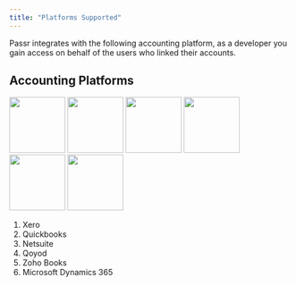 ```yaml
---
title: "Platforms Supported"
---
```


Passr integrates with the following accounting platform, as a developer you gain access on behalf of the users who linked their accounts.

## Accounting Platforms

<Frame>
  <img src="https://passr-dev-cdn.fra1.digitaloceanspaces.com/platform/netsuite.png" width="100" height="100" />
  <img src="https://passr-dev-cdn.fra1.digitaloceanspaces.com/platform/xero.png" width="100" height="100" />
  <img src="https://passr-dev-cdn.fra1.digitaloceanspaces.com/platform/quickbooks.png" width="100" height="100" />
  <img src="https://passr-dev-cdn.fra1.digitaloceanspaces.com/platform/microsoftDynamics365.png" width="100" height="100" />
  <img src="https://passr-dev-cdn.fra1.digitaloceanspaces.com/platform/qoyod.png" width="100" height="100" />
  <img src="https://passr-dev-cdn.fra1.digitaloceanspaces.com/platform/zohoBooks.png" width="100" height="100" />
</Frame>

1. Xero
2. Quickbooks
3. Netsuite
4. Qoyod
5. Zoho Books
6. Microsoft Dynamics 365
